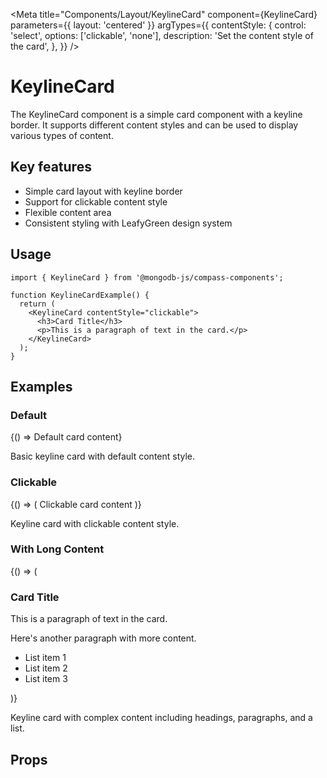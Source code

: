 
<Meta
  title="Components/Layout/KeylineCard"
  component={KeylineCard}
  parameters={{ layout: 'centered' }}
  argTypes={{
    contentStyle: {
      control: 'select',
      options: ['clickable', 'none'],
      description: 'Set the content style of the card',
    },
  }}
/>

# KeylineCard

The KeylineCard component is a simple card component with a keyline border.
It supports different content styles and can be used to display various types of content.

## Key features

- Simple card layout with keyline border
- Support for clickable content style
- Flexible content area
- Consistent styling with LeafyGreen design system

## Usage

```tsx
import { KeylineCard } from '@mongodb-js/compass-components';

function KeylineCardExample() {
  return (
    <KeylineCard contentStyle="clickable">
      <h3>Card Title</h3>
      <p>This is a paragraph of text in the card.</p>
    </KeylineCard>
  );
}
```

## Examples

### Default

<Story name="Default">
  {() => <KeylineCard>Default card content</KeylineCard>}
</Story>

Basic keyline card with default content style.

### Clickable

<Story name="Clickable">
  {() => (
    <KeylineCard contentStyle="clickable">Clickable card content</KeylineCard>
  )}
</Story>

Keyline card with clickable content style.

### With Long Content

<Story name="WithLongContent">
  {() => (
    <KeylineCard>
      <div>
        <h3>Card Title</h3>
        <p>This is a paragraph of text in the card.</p>
        <p>Here's another paragraph with more content.</p>
        <ul>
          <li>List item 1</li>
          <li>List item 2</li>
          <li>List item 3</li>
        </ul>
      </div>
    </KeylineCard>
  )}
</Story>

Keyline card with complex content including headings, paragraphs, and a list.

## Props

<Controls />
